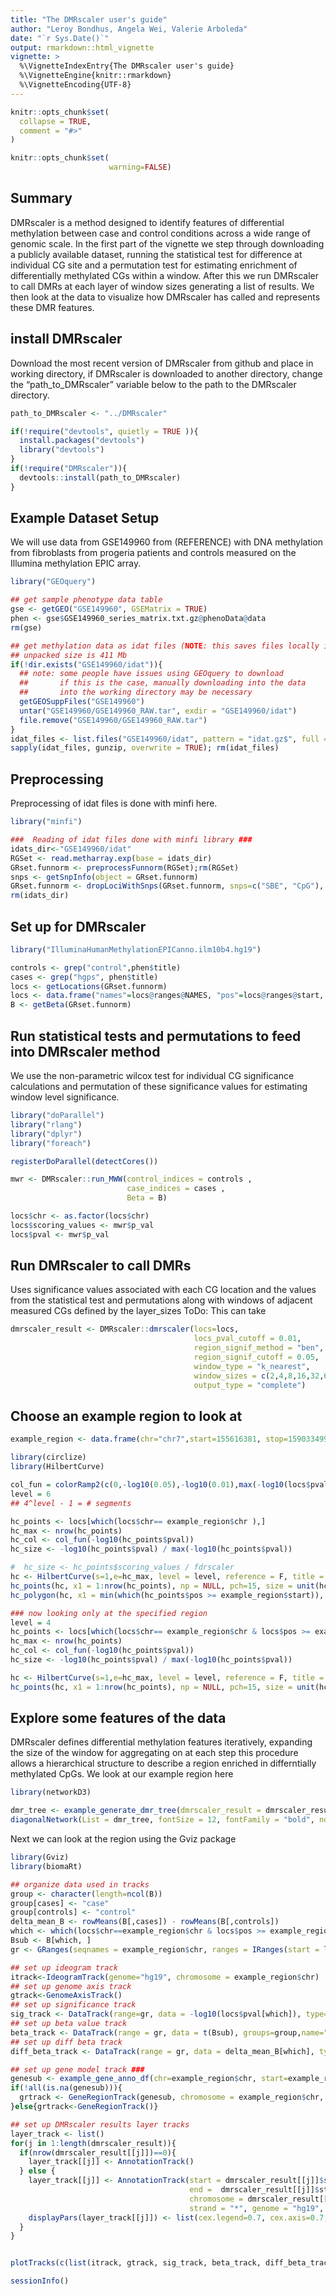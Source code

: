 ```yaml
---
title: "The DMRscaler user's guide"
author: "Leroy Bondhus, Angela Wei, Valerie Arboleda"
date: "`r Sys.Date()`"
output: rmarkdown::html_vignette
vignette: >
  %\VignetteIndexEntry{The DMRscaler user's guide}
  %\VignetteEngine{knitr::rmarkdown}
  %\VignetteEncoding{UTF-8}
---
```


```r
knitr::opts_chunk$set(
  collapse = TRUE,
  comment = "#>"
)
```

```r
knitr::opts_chunk$set(
                      warning=FALSE)
```
## Summary
DMRscaler is a method designed to identify features of differential methylation between case and control conditions across a wide range of genomic scale. In the first part of the vignette we step through downloading a publicly available dataset, running the statistical test for difference at individual CG site and a permutation test for estimating enrichment of differentially methylated CGs within a window. After this we run DMRscaler to call DMRs at each layer of window sizes generating a list of results. We then look at the data to visualize how DMRscaler has called and represents these DMR features.       



## install DMRscaler 
Download the most recent version of DMRscaler from github and place in working directory, if DMRscaler is downloaded to another directory, change the "path_to_DMRscaler" variable below to the path to the DMRscaler directory.
```r
path_to_DMRscaler <- "../DMRscaler"

if(!require("devtools", quietly = TRUE )){
  install.packages("devtools")
  library("devtools")
}
if(!require("DMRscaler")){
  devtools::install(path_to_DMRscaler)
}
```


## Example Dataset Setup
We will use data from GSE149960 from (REFERENCE) with DNA methylation from fibroblasts from progeria patients and controls measured on the Illumina methylation EPIC array.  
```r
library("GEOquery")
```

```r
## get sample phenotype data table 
gse <- getGEO("GSE149960", GSEMatrix = TRUE)
phen <- gse$GSE149960_series_matrix.txt.gz@phenoData@data
rm(gse)

## get methylation data as idat files (NOTE: this saves files locally in working directory, unpacked size is 411 Mb)
## unpacked size is 411 Mb
if(!dir.exists("GSE149960/idat")){
  ## note: some people have issues using GEOquery to download
  ##       if this is the case, manually downloading into the data
  ##       into the working directory may be necessary
  getGEOSuppFiles("GSE149960")
  untar("GSE149960/GSE149960_RAW.tar", exdir = "GSE149960/idat")
  file.remove("GSE149960/GSE149960_RAW.tar")
}
idat_files <- list.files("GSE149960/idat", pattern = "idat.gz$", full = TRUE)
sapply(idat_files, gunzip, overwrite = TRUE); rm(idat_files)
```



##  Preprocessing
Preprocessing of idat files is done with minfi here.
```r
library("minfi")
```

```r
###  Reading of idat files done with minfi library ###
idats_dir<-"GSE149960/idat"
RGSet <- read.metharray.exp(base = idats_dir)
GRset.funnorm <- preprocessFunnorm(RGSet);rm(RGSet)
snps <- getSnpInfo(object = GRset.funnorm)
GRset.funnorm <- dropLociWithSnps(GRset.funnorm, snps=c("SBE", "CpG"), maf=0);rm(snps)
rm(idats_dir)
```


## Set up for DMRscaler
```r
library("IlluminaHumanMethylationEPICanno.ilm10b4.hg19")
```

```r
controls <- grep("control",phen$title)
cases <- grep("hgps", phen$title)
locs <- getLocations(GRset.funnorm)
locs <- data.frame("names"=locs@ranges@NAMES, "pos"=locs@ranges@start, "chr" = rep(locs@seqnames@values, locs@seqnames@lengths))
B <- getBeta(GRset.funnorm)
```


## Run statistical tests and permutations to feed into DMRscaler method
We use the non-parametric wilcox test for individual CG significance calculations and permutation of these significance values for estimating window level significance. 

```r
library("doParallel")
library("rlang")
library("dplyr")
library("foreach")
```

```r
registerDoParallel(detectCores())

mwr <- DMRscaler::run_MWW(control_indices = controls ,
                          case_indices = cases ,
                          Beta = B)

locs$chr <- as.factor(locs$chr)
locs$scoring_values <- mwr$p_val
locs$pval <- mwr$p_val
```


## Run DMRscaler to call DMRs
Uses significance values associated with each CG location and the values from the statistical test and permutations along with windows of adjacent measured CGs defined by the layer_sizes
ToDo: This can take   
```r
dmrscaler_result <- DMRscaler::dmrscaler(locs=locs,
                                         locs_pval_cutoff = 0.01,
                                         region_signif_method = "ben",
                                         region_signif_cutoff = 0.05,
                                         window_type = "k_nearest",
                                         window_sizes = c(2,4,8,16,32,64,128,256),
                                         output_type = "complete")

```

## Choose an example region to look at
```r
example_region <- data.frame(chr="chr7",start=155616381, stop=159033499, stringsAsFactors = FALSE)
```

```r
library(circlize)
library(HilbertCurve)
```

```r
col_fun = colorRamp2(c(0,-log10(0.05),-log10(0.01),max(-log10(locs$pval))), c("grey30", "grey60", "red", "red"))
level = 6
## 4^level - 1 = # segments

hc_points <- locs[which(locs$chr== example_region$chr ),]
hc_max <- nrow(hc_points)
hc_col <- col_fun(-log10(hc_points$pval))
hc_size <- -log10(hc_points$pval) / max(-log10(hc_points$pval))

#  hc_size <- hc_points$scoring_values / fdrscaler
hc <- HilbertCurve(s=1,e=hc_max, level = level, reference = F, title = example_region$chr)
hc_points(hc, x1 = 1:nrow(hc_points), np = NULL, pch=15, size = unit(hc_size*2, "mm"),gp = gpar(col = hc_col, fill = hc_col))
hc_polygon(hc, x1 = min(which(hc_points$pos >= example_region$start)), x2 = max(which(hc_points$pos <= example_region$stop)) )

### now looking only at the specified region
level = 4
hc_points <- locs[which(locs$chr== example_region$chr & locs$pos >= example_region$start & locs$pos <= example_region$stop ),]
hc_max <- nrow(hc_points)
hc_col <- col_fun(-log10(hc_points$pval))
hc_size <- -log10(hc_points$pval) / max(-log10(hc_points$pval))

hc <- HilbertCurve(s=1,e=hc_max, level = level, reference = F, title = example_region$chr)
hc_points(hc, x1 = 1:nrow(hc_points), np = NULL, pch=15, size = unit(hc_size*4, "mm"),gp = gpar(col = hc_col, fill = hc_col))
```

## Explore some features of the data
DMRscaler defines differential methylation features iteratively, expanding the size of the window for aggregating on at each step
this procedure allows a hierarchical structure to describe a region enriched in differntially methylated CpGs. We look at our example region here 
```r
library(networkD3)
```

```r
dmr_tree <- example_generate_dmr_tree(dmrscaler_result = dmrscaler_result, layer=length(dmrscaler_result), chr=example_region$chr, start = example_region$start, stop = example_region$stop)
diagonalNetwork(List = dmr_tree, fontSize = 12, fontFamily = "bold", nodeStroke = "black", linkColour = "black", opacity = 1 )

```

Next we can look at the region using the Gviz package
```r
library(Gviz)
library(biomaRt)
```

```r
## organize data used in tracks
group <- character(length=ncol(B)) 
group[cases] <- "case"
group[controls] <- "control"
delta_mean_B <- rowMeans(B[,cases]) - rowMeans(B[,controls]) 
which <- which(locs$chr==example_region$chr & locs$pos >= example_region$start & locs$pos <= example_region$stop)
Bsub <- B[which, ]
gr <- GRanges(seqnames = example_region$chr, ranges = IRanges(start = locs[which,"pos"], width = 1), mcols = Bsub )

## set up ideogram track
itrack<-IdeogramTrack(genome="hg19", chromosome = example_region$chr)
## set up genome axis track
gtrack<-GenomeAxisTrack()
## set up significance track
sig_track <- DataTrack(range=gr, data = -log10(locs$pval[which]), type=c("p"))
## set up beta value track
beta_track <- DataTrack(range = gr, data = t(Bsub), groups=group,name="Beta", type=c("a","g","confint"))
## set up diff beta track
diff_beta_track <- DataTrack(range = gr, data = delta_mean_B[which], type=c("a","g"))

## set up gene model track ### 
genesub <- example_gene_anno_df(chr=example_region$chr, start=example_region$start, stop=example_region$stop)
if(!all(is.na(genesub))){
  grtrack <- GeneRegionTrack(genesub, chromosome = example_region$chr, start = example_region$start, stop=example_region$stop, transcriptAnnotation="symbol" ,collapseTranscripts = "meta")
}else{grtrack<-GeneRegionTrack()}

## set up DMRscaler results layer tracks
layer_track <- list()
for(j in 1:length(dmrscaler_result)){
  if(nrow(dmrscaler_result[[j]])==0){
    layer_track[[j]] <- AnnotationTrack()
  } else {
    layer_track[[j]] <- AnnotationTrack(start = dmrscaler_result[[j]]$start, 
                                        end =  dmrscaler_result[[j]]$stop,
                                        chromosome = dmrscaler_result[[j]]$chr,
                                        strand = "*", genome = "hg19", name=paste("layer", j, sep = "_"))
    displayPars(layer_track[[j]]) <- list(cex.legend=0.7, cex.axis=0.7, cex.title=0.7, rotation.title=0, stackHeight = 1, shape="box")
  }
}


plotTracks(c(list(itrack, gtrack, sig_track, beta_track, diff_beta_track, grtrack), layer_track), from = example_region$start-1, to=example_region$stop+1 ) 
```


```r
sessionInfo()

```
